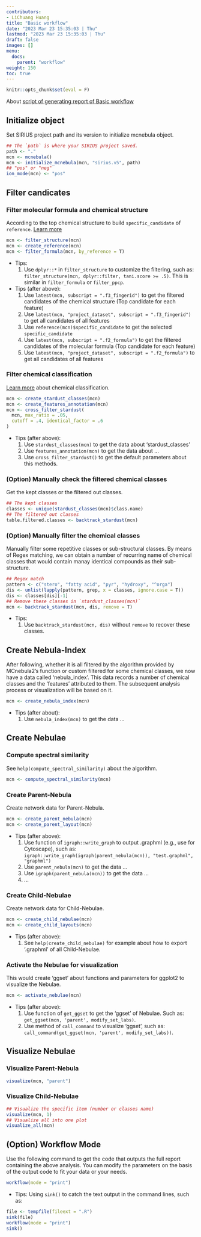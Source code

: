 ```yaml
---
contributors:
- LiChuang Huang
title: "Basic workflow"
date: "2023 Mar 23 15:35:03 | Thu"
lastmod: "2023 Mar 23 15:35:03 | Thu"
draft: false
images: []
menu:
  docs:
    parent: "workflow"
weight: 150
toc: true
---
```


```r
knitr::opts_chunk$set(eval = F)
```

About 
[script of generating report of Basic
workflow](/docs/workflow/basic_workflow/#option-workflow-mode)

## Initialize object

Set SIRIUS project path and its version to initialize mcnebula object.

```r
## The `path` is where your SIRIUS project saved.
path <- "."
mcn <- mcnebula()
mcn <- initialize_mcnebula(mcn, "sirius.v5", path)
## "pos" or "neg"
ion_mode(mcn) <- "pos"
```

## Filter candicates

### Filter molecular formula and chemical structure

According to the top chemical structure to build `specific_candidate` of `reference`.
[Learn more](/docs/prologue/introduction/#chemical-structure-and-formula)

```r
mcn <- filter_structure(mcn)
mcn <- create_reference(mcn)
mcn <- filter_formula(mcn, by_reference = T)
```

- Tips:
    1. Use `dplyr::*` in `filter_structure` to customize the filtering,
    such as: `filter_structure(mcn, dplyr::filter, tani.score >= .5)`. This
    is similar in `filter_formula` or `filter_ppcp`.

- Tips (after above): 
    1. Use `latest(mcn, subscript = ".f3_fingerid")` to get the filtered
    candidates of the chemical structure (Top candidate for each feature)
    2. Use `latest(mcn, "project_dataset", subscript = ".f3_fingerid")` to
    get all candidates of all features
    3. Use `reference(mcn)$specific_candidate` to get the selected
    `specific_candidate`
    4. Use `latest(mcn, subscript = ".f2_formula")` to get the filtered
    candidates of the molecular formula (Top candidate for each feature)
    5. Use `latest(mcn, "project_dataset", subscript = ".f2_formula")` to
    get all candidates of all features


### Filter chemical classification

[Learn more](/docs/prologue/introduction/#chemical-classification)
about chemical classification.

```r
mcn <- create_stardust_classes(mcn)
mcn <- create_features_annotation(mcn)
mcn <- cross_filter_stardust(
  mcn, max_ratio = .05,
  cutoff = .4, identical_factor = .6
)
```

- Tips (after above):
    1. Use `stardust_classes(mcn)` to get the data about 'stardust_classes'
    2. Use `features_annotation(mcn)` to get the data about ...
    3. Use `cross_filter_stardust()` to get the default parameters about this methods.

### (Option) Manually check the filtered chemical classes

Get the kept classes or the filtered out classes.

```r
## The kept classes
classes <- unique(stardust_classes(mcn)$class.name)
## The filtered out classes
table.filtered.classes <- backtrack_stardust(mcn)
```

### (Option) Manually filter the chemical classes

Manually filter some repetitive classes or sub-structural classes.
By means of Regex matching, we can obtain a number of recurring
name of chemical classes that would contain manay identical compounds
as their sub-structure.

```r
## Regex match
pattern <- c("stero", "fatty acid", "pyr", "hydroxy", "^orga")
dis <- unlist(lapply(pattern, grep, x = classes, ignore.case = T))
dis <- classes[dis][-1]
## Remove these classes in `stardust_classes(mcn)`
mcn <- backtrack_stardust(mcn, dis, remove = T)
```

- Tips:
    1. Use `backtrack_stardust(mcn, dis)` without `remove` to recover these classes.

## Create Nebula-Index

After following, whether it is all filtered by the algorithm provided by
MCnebula2's function or custom filtered for some chemical classes, we now have
a data called 'nebula_index'.  This data records a number of chemical classes
and the 'features' attributed to them.  The subsequent analysis process or
visualization will be based on it.

```r
mcn <- create_nebula_index(mcn)
```

- Tips (after about):
    1. Use `nebula_index(mcn)` to get the data ...

## Create Nebulae

### Compute spectral similarity

See `help(compute_spectral_similarity)` about the algorithm.

```r
mcn <- compute_spectral_similarity(mcn)
```

### Create Parent-Nebula

Create network data for Parent-Nebula.

```r
mcn <- create_parent_nebula(mcn)
mcn <- create_parent_layout(mcn)
```

- Tips (after above): 
    1. Use function of `igraph::write_graph` to output .graphml (e.g., use for Cytoscape),
    such as: `igraph::write_graph(igraph(parent_nebula(mcn)), "test.graphml", "graphml")`
    2. Use `parent_nebula(mcn)` to get the data ...
    3. Use `igraph(parent_nebula(mcn))` to get the data ...
    4. ...

### Create Child-Nebulae

Create network data for Child-Nebulae.

```r
mcn <- create_child_nebulae(mcn)
mcn <- create_child_layouts(mcn)
```

- Tips (after above): 
    1. See `help(create_child_nebulae)` for example about how to export
    '.graphml' of all Child-Nebulae.

### Activate the Nebulae for visualization

This would create 'ggset' about functions and parameters for ggplot2
to visualize the Nebulae.

```r
mcn <- activate_nebulae(mcn)
```

- Tips (after above): 
    1. Use function of `get_ggset` to get the 'ggset' of Nebulae. Such as:
    `get_ggset(mcn, 'parent', modify_set_labs)`.
    2. Use method of `call_command` to visualize 'ggset', such as:
    `call_command(get_ggset(mcn, 'parent', modify_set_labs))`.

## Visualize Nebulae

### Visualize Parent-Nebula

```r
visualize(mcn, "parent")
```

### Visualize Child-Nebulae

```r
## Visualize the specific item (number or classes name)
visualize(mcn, 1)
## Visualize all into one plot
visualize_all(mcn)
```

## (Option) Workflow Mode

Use the following command to get the code that outputs the full report
containing the above analysis. You can modify the parameters on the basis of
the output code to fit your data or your needs.

```r
workflow(mode = "print")
```

- Tips: Using `sink()` to catch the text output in the command lines, such as:

```r
file <- tempfile(fileext = ".R")
sink(file)
workflow(mode = "print")
sink()
```
